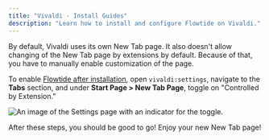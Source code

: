 ```yaml
---
title: "Vivaldi - Install Guides"
description: "Learn how to install and configure Flowtide on Vivaldi."
---
```


By default, Vivaldi uses its own New Tab page. It also doesn't allow changing of the New Tab page by extensions by default. Because of that, you have to manually enable customization of the page.

To enable [Flowtide after installation](https://flowtide.app/install/chrome), open `vivaldi:settings`, navigate to the **Tabs** section, and under **Start Page > New Tab Page**, toggle on "Controlled by Extension."

![An image of the Settings page with an indicator for the toggle.](install-guides/vivaldi-settings.png)

After these steps, you should be good to go! Enjoy your new New Tab page!
